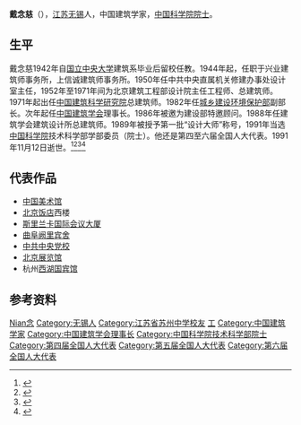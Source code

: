 '''戴念慈'''（{{bd|1920年|4月28日|1991年|11月12日|catIdx=Dai戴}}），[[江苏|江苏]][[无锡|无锡]]人，中国建筑学家，[[中国科学院院士|中国科学院院士]]。

== 生平 ==
戴念慈1942年自[[国立中央大学_(南京)|国立中央大学]]建筑系毕业后留校任教。1944年起，任职于兴业建筑师事务所，上信诚建筑师事务所。1950年任中共中央直属机关修建办事处设计室主任，1952年至1971年间为北京建筑工程部设计院主任工程师、总建筑师。1971年起出任[[中国建筑科学研究院|中国建筑科学研究院]]总建筑师。1982年任[[城乡建设环境保护部|城乡建设环境保护部]]副部长。次年起任[[中国建筑学会|中国建筑学会]]理事长。1986年被邀为建设部特邀顾问。1988年任建筑学会建筑设计所总建筑师。1989年被授予第一批“设计大师”称号，1991年当选[[中国科学院|中国科学院]]技术科学部学部委员（院士）。他还是第四至六届全国人大代表。1991年11月12日逝世。<ref>{{cite web|url=http://seuaa.seu.edu.cn/s/14/t/1002/a/2779/info.htm|title=戴念慈(1920-1991)|publisher=东南大学校友总会|access-date=2011-01-13|archive-date=2011-12-01|archive-url=https://web.archive.org/web/20111201185331/http://seuaa.seu.edu.cn/s/14/t/1002/a/2779/info.htm|dead-url=no}}</ref><ref>{{cite web|url=http://sourcedb.cas.cn/sourcedb_ad_cas/zw2/ysxx/ygysmd/200906/t20090624_1810194.html|title=戴念慈|publisher=中国科学院|deadurl=yes|archiveurl=https://web.archive.org/web/20101028180111/http://sourcedb.cas.cn/sourcedb_ad_cas/zw2/ysxx/ygysmd/200906/t20090624_1810194.html|archivedate=2010-10-28}}</ref><ref name="people">{{cite web|url=http://dangshi.people.com.cn/GB/85040/11522834.html|title=戴念慈留在北京的美丽地标：中共中央党校|publisher=中国共产党新闻网|access-date=2011-01-13|archive-date=2016-03-04|archive-url=https://web.archive.org/web/20160304083222/http://dangshi.people.com.cn/GB/85040/11522834.html|dead-url=no}}</ref><ref>{{cite web|url=http://www.ndcnc.gov.cn/datalib/2004/Celeb/DL/DL-168453|title=戴念慈|publisher=国家数字文化网|deadurl=yes|archiveurl=https://archive.is/20120805052616/http://www.ndcnc.gov.cn/datalib/2004/Celeb/DL/DL-168453|archivedate=2012-08-05}}</ref>

== 代表作品 ==
* [[中国美术馆|中国美术馆]]
* [[北京饭店|北京饭店]]西楼
* [[斯里兰卡国际会议大厦|斯里兰卡国际会议大厦]]
* [[曲阜阙里宾舍|曲阜阙里宾舍]]
* [[中共中央党校|中共中央党校]]
* [[北京展览馆|北京展览馆]]
* 杭州[[西湖国宾馆|西湖国宾馆]]

== 参考资料 ==
{{reflist}}

{{中国科学院技术科学部院士}}

{{Authority control}}
{{DEFAULTSORT:Dai戴}}
[[Category:戴姓|Nian念]]
[[Category:无锡人|Category:无锡人]]
[[Category:江苏省苏州中学校友|Category:江苏省苏州中学校友]]
[[Category:國立中央大學大陸時期校友|工]]
[[Category:中国建筑学家|Category:中国建筑学家]]
[[Category:中国建筑学会理事长|Category:中国建筑学会理事长]]
[[Category:中国科学院技术科学部院士|Category:中国科学院技术科学部院士]]
[[Category:第四届全国人大代表|Category:第四届全国人大代表]]
[[Category:第五届全国人大代表|Category:第五届全国人大代表]]
[[Category:第六届全国人大代表|Category:第六届全国人大代表]]